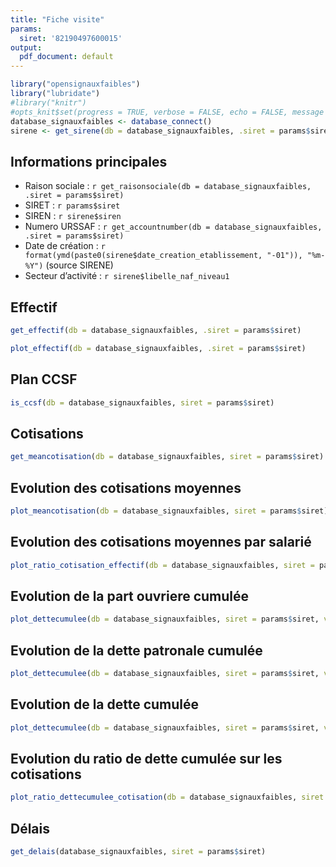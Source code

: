```yaml
---
title: "Fiche visite"
params:
  siret: '82190497600015'
output:
  pdf_document: default
---
```



```r
library("opensignauxfaibles")
library("lubridate")
#library("knitr")
#opts_knit$set(progress = TRUE, verbose = FALSE, echo = FALSE, message = FALSE)
database_signauxfaibles <- database_connect()
sirene <- get_sirene(db = database_signauxfaibles, .siret = params$siret)
```

## Informations principales

- Raison sociale : `r get_raisonsociale(db = database_signauxfaibles, .siret = params$siret)`
- SIRET : `r params$siret`
- SIREN : `r sirene$siren`
- Numero URSSAF : `r get_accountnumber(db = database_signauxfaibles, .siret = params$siret)`
- Date de création : `r format(ymd(paste0(sirene$date_creation_etablissement, "-01")), "%m-%Y")` (source SIRENE)
- Secteur d'activité : `r sirene$libelle_naf_niveau1`

## Effectif

```r
get_effectif(db = database_signauxfaibles, .siret = params$siret)
```

```r
plot_effectif(db = database_signauxfaibles, .siret = params$siret)
```

## Plan CCSF

```r
is_ccsf(db = database_signauxfaibles, siret = params$siret)
```

## Cotisations

```r
get_meancotisation(db = database_signauxfaibles, siret = params$siret)
```

## Evolution des cotisations moyennes

```r
plot_meancotisation(db = database_signauxfaibles, siret = params$siret)
```

## Evolution des cotisations moyennes par salarié

```r
plot_ratio_cotisation_effectif(db = database_signauxfaibles, siret = params$siret)
```

## Evolution de la part ouvriere cumulée

```r
plot_dettecumulee(db = database_signauxfaibles, siret = params$siret, variable = "montant_part_ouvriere")
```

## Evolution de la dette patronale cumulée

```r
plot_dettecumulee(db = database_signauxfaibles, siret = params$siret, variable = "montant_part_patronale")
```

## Evolution de la dette cumulée

```r
plot_dettecumulee(db = database_signauxfaibles, siret = params$siret, variable = "dettecumulee")
```

## Evolution du ratio de dette cumulée sur les cotisations

```r
plot_ratio_dettecumulee_cotisation(db = database_signauxfaibles, siret = params$siret)
```

## Délais

```r
get_delais(database_signauxfaibles, siret = params$siret)
```

